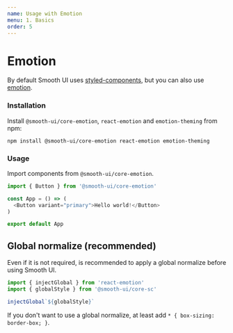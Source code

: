 ```yaml
---
name: Usage with Emotion
menu: 1. Basics
order: 5
---
```


# Emotion

By default Smooth UI uses [styled-components](http://styled-components.com/), but you can also use [emotion](https://emotion.sh/).

### Installation

Install `@smooth-ui/core-emotion`, `react-emotion` and `emotion-theming` from npm:

`npm install @smooth-ui/core-emotion react-emotion emotion-theming`

### Usage

Import components from `@smooth-ui/core-emotion`.

```js
import { Button } from '@smooth-ui/core-emotion'

const App = () => (
  <Button variant="primary">Hello world!</Button>
)

export default App
```

## Global normalize (recommended)

Even if it is not required, is recommended to apply a global normalize before using Smooth UI.

```js
import { injectGlobal } from 'react-emotion'
import { globalStyle } from '@smooth-ui/core-sc'

injectGlobal`${globalStyle}`
```

If you don't want to use a global normalize, at least add `* { box-sizing: border-box; }`.
